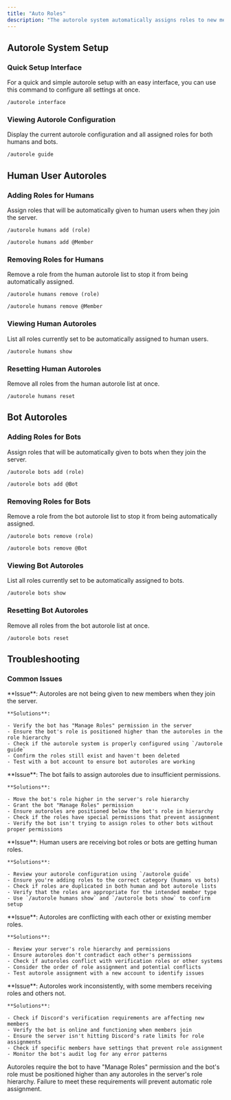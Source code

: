```yaml
---
title: "Auto Roles"
description: "The autorole system automatically assigns roles to new members when they join your server. Configure separate role sets for human users and bots with easy management commands and instant role assignment."
---
```


## Autorole System Setup

### Quick Setup Interface

For a quick and simple autorole setup with an easy interface, you can use this command to configure all settings at once.

```Unspecified Example
/autorole interface
```

### Viewing Autorole Configuration

Display the current autorole configuration and all assigned roles for both humans and bots.

```Unspecified Example
/autorole guide
```

## Human User Autoroles

### Adding Roles for Humans

Assign roles that will be automatically given to human users when they join the server.

<CodeGroup>

```Unspecified Example
/autorole humans add (role)
```


```Unspecified Syntax
/autorole humans add @Member
```

</CodeGroup>

### Removing Roles for Humans

Remove a role from the human autorole list to stop it from being automatically assigned.

<CodeGroup>

```Unspecified Example
/autorole humans remove (role)
```


```Unspecified Syntax
/autorole humans remove @Member
```

</CodeGroup>

### Viewing Human Autoroles

List all roles currently set to be automatically assigned to human users.

```Unspecified Example
/autorole humans show
```

### Resetting Human Autoroles

Remove all roles from the human autorole list at once.

```Unspecified Example
/autorole humans reset
```

## Bot Autoroles

### Adding Roles for Bots

Assign roles that will be automatically given to bots when they join the server.

<CodeGroup>

```Unspecified Example
/autorole bots add (role)
```


```Unspecified Syntax
/autorole bots add @Bot
```

</CodeGroup>

### Removing Roles for Bots

Remove a role from the bot autorole list to stop it from being automatically assigned.

<CodeGroup>

```Unspecified Example
/autorole bots remove (role)
```


```Unspecified Syntax
/autorole bots remove @Bot
```

</CodeGroup>

### Viewing Bot Autoroles

List all roles currently set to be automatically assigned to bots.

```Unspecified Example
/autorole bots show
```

### Resetting Bot Autoroles

Remove all roles from the bot autorole list at once.

```Unspecified Example
/autorole bots reset
```

## Troubleshooting

### Common Issues

<AccordionGroup>
  <Accordion title="Roles not being assigned - New members aren't getting roles">
    **Issue**: Autoroles are not being given to new members when they join the server.

    **Solutions**:

    - Verify the bot has "Manage Roles" permission in the server
    - Ensure the bot's role is positioned higher than the autoroles in the role hierarchy
    - Check if the autorole system is properly configured using `/autorole guide`
    - Confirm the roles still exist and haven't been deleted
    - Test with a bot account to ensure bot autoroles are working
  </Accordion>
  <Accordion title="Permission errors - Bot can't assign roles">
    **Issue**: The bot fails to assign autoroles due to insufficient permissions.

    **Solutions**:

    - Move the bot's role higher in the server's role hierarchy
    - Grant the bot "Manage Roles" permission
    - Ensure autoroles are positioned below the bot's role in hierarchy
    - Check if the roles have special permissions that prevent assignment
    - Verify the bot isn't trying to assign roles to other bots without proper permissions
  </Accordion>
  <Accordion title="Wrong role assignment - Humans getting bot roles or vice versa">
    **Issue**: Human users are receiving bot roles or bots are getting human roles.

    **Solutions**:

    - Review your autorole configuration using `/autorole guide`
    - Ensure you're adding roles to the correct category (humans vs bots)
    - Check if roles are duplicated in both human and bot autorole lists
    - Verify that the roles are appropriate for the intended member type
    - Use `/autorole humans show` and `/autorole bots show` to confirm setup
  </Accordion>
  <Accordion title="Role hierarchy conflicts - Some roles overriding others">
    **Issue**: Autoroles are conflicting with each other or existing member roles.

    **Solutions**:

    - Review your server's role hierarchy and permissions
    - Ensure autoroles don't contradict each other's permissions
    - Check if autoroles conflict with verification roles or other systems
    - Consider the order of role assignment and potential conflicts
    - Test autorole assignment with a new account to identify issues
  </Accordion>
  <Accordion title="Selective assignment - Only some new members receive roles">
    **Issue**: Autoroles work inconsistently, with some members receiving roles and others not.

    **Solutions**:

    - Check if Discord's verification requirements are affecting new members
    - Verify the bot is online and functioning when members join
    - Ensure the server isn't hitting Discord's rate limits for role assignments
    - Check if specific members have settings that prevent role assignment
    - Monitor the bot's audit log for any error patterns
  </Accordion>
</AccordionGroup>

<Warning>
  Autoroles require the bot to have "Manage Roles" permission and the bot's role must be positioned higher than any autoroles in the server's role hierarchy. Failure to meet these requirements will prevent automatic role assignment.
</Warning>
